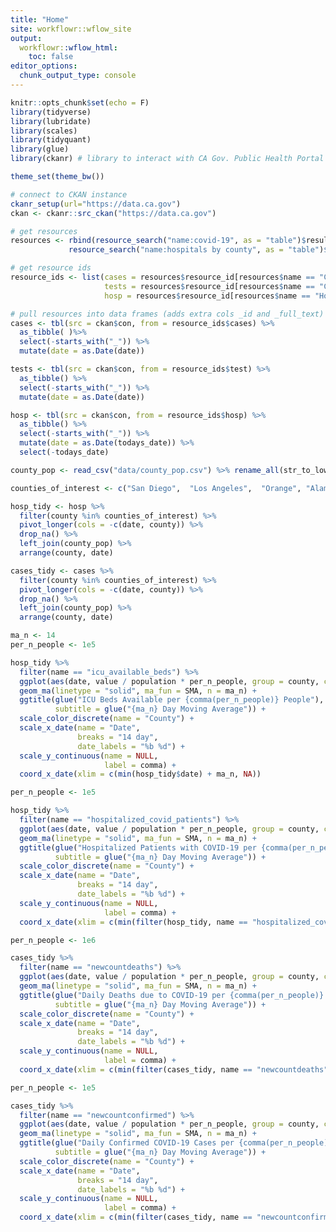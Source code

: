 ```yaml
---
title: "Home"
site: workflowr::wflow_site
output:
  workflowr::wflow_html:
    toc: false
editor_options:
  chunk_output_type: console
---
```


```r
knitr::opts_chunk$set(echo = F)
library(tidyverse)
library(lubridate)
library(scales)
library(tidyquant)
library(glue)
library(ckanr) # library to interact with CA Gov. Public Health Portal

theme_set(theme_bw())

# connect to CKAN instance
ckanr_setup(url="https://data.ca.gov")
ckan <- ckanr::src_ckan("https://data.ca.gov")

# get resources
resources <- rbind(resource_search("name:covid-19", as = "table")$results,
             resource_search("name:hospitals by county", as = "table")$results)

# get resource ids
resource_ids <- list(cases = resources$resource_id[resources$name == "COVID-19 Cases"],
                     tests = resources$resource_id[resources$name == "COVID-19 Testing"],
                     hosp = resources$resource_id[resources$name == "Hospitals By County"])

# pull resources into data frames (adds extra cols _id and _full_text)
cases <- tbl(src = ckan$con, from = resource_ids$cases) %>%
  as_tibble( )%>%
  select(-starts_with("_")) %>% 
  mutate(date = as.Date(date))

tests <- tbl(src = ckan$con, from = resource_ids$test) %>%
  as_tibble() %>%
  select(-starts_with("_")) %>% 
  mutate(date = as.Date(date))

hosp <- tbl(src = ckan$con, from = resource_ids$hosp) %>%
  as_tibble() %>%
  select(-starts_with("_")) %>% 
  mutate(date = as.Date(todays_date)) %>% 
  select(-todays_date)

county_pop <- read_csv("data/county_pop.csv") %>% rename_all(str_to_lower)

counties_of_interest <- c("San Diego",  "Los Angeles",  "Orange", "Alameda", "Santa Clara")
```


```r
hosp_tidy <- hosp %>%
  filter(county %in% counties_of_interest) %>% 
  pivot_longer(cols = -c(date, county)) %>% 
  drop_na() %>% 
  left_join(county_pop) %>% 
  arrange(county, date)

cases_tidy <- cases %>% 
  filter(county %in% counties_of_interest) %>% 
  pivot_longer(cols = -c(date, county)) %>% 
  drop_na() %>% 
  left_join(county_pop) %>% 
  arrange(county, date)
```


```r
ma_n <- 14
per_n_people <- 1e5

hosp_tidy %>%
  filter(name == "icu_available_beds") %>%
  ggplot(aes(date, value / population * per_n_people, group = county, color = county)) +
  geom_ma(linetype = "solid", ma_fun = SMA, n = ma_n) +
  ggtitle(glue("ICU Beds Available per {comma(per_n_people)} People"),
          subtitle = glue("{ma_n} Day Moving Average")) +
  scale_color_discrete(name = "County") +
  scale_x_date(name = "Date",
               breaks = "14 day",
               date_labels = "%b %d") +
  scale_y_continuous(name = NULL,
                     label = comma) +
  coord_x_date(xlim = c(min(hosp_tidy$date) + ma_n, NA))
```

```r
per_n_people <- 1e5

hosp_tidy %>% 
  filter(name == "hospitalized_covid_patients") %>% 
  ggplot(aes(date, value / population * per_n_people, group = county, color = county)) +
  geom_ma(linetype = "solid", ma_fun = SMA, n = ma_n) +
  ggtitle(glue("Hospitalized Patients with COVID-19 per {comma(per_n_people)} People"),
          subtitle = glue("{ma_n} Day Moving Average")) +
  scale_color_discrete(name = "County") +
  scale_x_date(name = "Date",
               breaks = "14 day",
               date_labels = "%b %d") +
  scale_y_continuous(name = NULL,
                     label = comma) +
  coord_x_date(xlim = c(min(filter(hosp_tidy, name == "hospitalized_covid_patients")$date) + ma_n, NA))
```


```r
per_n_people <- 1e6

cases_tidy %>% 
  filter(name == "newcountdeaths") %>% 
  ggplot(aes(date, value / population * per_n_people, group = county, color = county)) +
  geom_ma(linetype = "solid", ma_fun = SMA, n = ma_n) +
  ggtitle(glue("Daily Deaths due to COVID-19 per {comma(per_n_people)} People"),
          subtitle = glue("{ma_n} Day Moving Average")) +
  scale_color_discrete(name = "County") +
  scale_x_date(name = "Date",
               breaks = "14 day",
               date_labels = "%b %d") +
  scale_y_continuous(name = NULL,
                     label = comma) +
  coord_x_date(xlim = c(min(filter(cases_tidy, name == "newcountdeaths")$date) + ma_n, NA))
```

```r
per_n_people <- 1e5

cases_tidy %>% 
  filter(name == "newcountconfirmed") %>% 
  ggplot(aes(date, value / population * per_n_people, group = county, color = county)) +
  geom_ma(linetype = "solid", ma_fun = SMA, n = ma_n) +
  ggtitle(glue("Daily Confirmed COVID-19 Cases per {comma(per_n_people)} People"),
          subtitle = glue("{ma_n} Day Moving Average")) +
  scale_color_discrete(name = "County") +
  scale_x_date(name = "Date",
               breaks = "14 day",
               date_labels = "%b %d") +
  scale_y_continuous(name = NULL,
                     label = comma) +
  coord_x_date(xlim = c(min(filter(cases_tidy, name == "newcountconfirmed")$date) + ma_n, NA))
```

